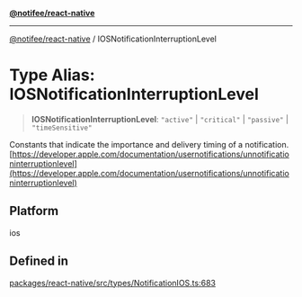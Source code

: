 [**@notifee/react-native**](react-native/reference/index)

***

[@notifee/react-native](react-native/reference/index) / IOSNotificationInterruptionLevel

# Type Alias: IOSNotificationInterruptionLevel

> **IOSNotificationInterruptionLevel**: `"active"` | `"critical"` | `"passive"` | `"timeSensitive"`

Constants that indicate the importance and delivery timing of a notification.
[https://developer.apple.com/documentation/usernotifications/unnotificationinterruptionlevel](https://developer.apple.com/documentation/usernotifications/unnotificationinterruptionlevel)

## Platform

ios

## Defined in

[packages/react-native/src/types/NotificationIOS.ts:683](https://github.com/invertase/notifee/blob/main/packages/react-native/src/types/NotificationIOS.ts#L683)
